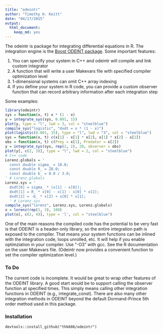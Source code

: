 ```yaml
---
title: "odeintr"
author: "Timothy H. Keitt"
date: "04/17/2015"
output:
  html_document:
    keep_md: yes
---
```


The odeintr is package for integrating differential equations in R. The integration engine is
the [Boost ODEINT package](http://www.odeint.com). Some important features:

1. You can specify your system in C++ and odeintr will compile and link custom integrator
1. A function that will write a user Makevars file with specified compiler
optimization level
1. 1-dimensional systems can omit C++ array indexing
2. If you define your system in R code, you can provide a custom observer function that can record arbitrary information after each integration step

Some examples:
```r
library(odeintr)
sys = function(x, t) x * (1 - x)
y = integrate_sys(sys, 0.001, 15)
plot(y, type = "l", lwd = 3, col = "steelblue")
compile_sys("logistic", "dxdt = x * (1 - x)")
plot(logistic(0.001, 15), type = "l", lwd = "3", col = "steelblue")
sys = function(x, t) c(x[1] - x[1] * x[2], x[1] * x[2] - x[2])
obs = function(x, t) c(Prey = x[1], Predator = x[2])
y = integrate_sys(sys, rep(2, 2), 20, observer = obs)
plot(y[, c(2, 3)], type = "l", lwd = 2, col = "steelblue")
# C++ code
Lorenz.globals = '
  const double sigma_ = 10.0;
  const double R_ = 28.0;
  const double b_ = 8.0 / 3.0;
' # Lorenz.globals
Lorenz.sys = '
  dxdt[0] = sigma_ * (x[1] - x[0]);
  dxdt[1] = R_ * x[0] - x[1] - x[0] * x[2];
  dxdt[2] = -b_ * x[2] + x[0] * x[1];
  ' # Lorenz.sys
compile_sys("lorenz", Lorenz.sys, Lorenz.globals)
x = lorenz(rep(1, 3), 100)
plot(x[, c(2, 4)], type = 'l', col = "steelblue")
```

One of the main reasons the compiled code has the potential to be very fast is that ODEINT is a header-only library, so the entire integration path is exposed to the compiler. That means your system functions can be inlined with the integration code, loops unrolled, etc. It will help if you enable optimziation in your compiler. Use "-O3" with gcc. See the R documentation on the user Makevars file. (Odeintr now provides a convenient function to set the compiler
optimization level.)

### To Do

The current code is incomplete. It would be great to wrap other features of the ODEINT library. A good start would be to support calling the observer function at specified times. This simply means calling other integration functions in ODEINT (e.g., integrate_const). There are also many other integration methods in ODEINT beyond the default Dormand-Prince 5th order method used in this package.

### Installation

```
devtools::install_github("thk686/odeintr")
```
